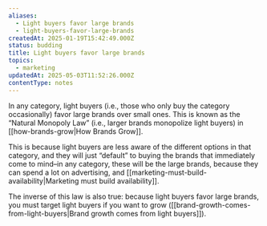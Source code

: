 ```yaml
---
aliases:
  - Light buyers favor large brands
  - light-buyers-favor-large-brands
createdAt: 2025-01-19T15:42:49.000Z
status: budding
title: Light buyers favor large brands
topics:
  - marketing
updatedAt: 2025-05-03T11:52:26.000Z
contentType: notes
---
```

In any category, light buyers (i.e., those who only buy the category occasionally) favor large brands over small ones. This is known as the “Natural Monopoly Law” (i.e., larger brands monopolize light buyers) in [[how-brands-grow|How Brands Grow]].

This is because light buyers are less aware of the different options in that category, and they will just “default” to buying the brands that immediately come to mind–in any category, these will be the large brands, because they can spend a lot on advertising, and [[marketing-must-build-availability|Marketing must build availability]].

The inverse of this law is also true: because light buyers favor large brands, you must target light buyers if you want to grow ([[brand-growth-comes-from-light-buyers|Brand growth comes from light buyers]]).
